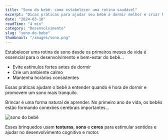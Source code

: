 ```yaml
---
title: "Sono do bebê: como estabelecer uma rotina saudável"
excerpt: "Dicas práticas para ajudar seu bebê a dormir melhor e criar hábitos consistentes desde os primeiros meses."
date: "2024-03-10"
readTime: "4 min"
category: "Desenvolvimento"
slug: "sono-do-bebe"
thumbnail: "/images/sono.png"
---
```


 

Estabelecer uma rotina de sono desde os primeiros meses de vida é essencial para o desenvolvimento e bem-estar do bebê...

- Evite estímulos fortes antes de dormir  
- Crie um ambiente calmo  
- Mantenha horários consistentes

Essas práticas ajudam o bebê a entender quando é hora de dormir e promovem um sono mais tranquilo.


Brincar é uma forma natural de aprender. No primeiro ano de vida, os bebês estão formando conexões cerebrais importantes...

<Image src="/images/sono.png" alt="sono do bebê" />

Esses brinquedos usam **texturas**, **sons** e **cores** para estimular sentidos e ajudar no desenvolvimento cognitivo e motor.
